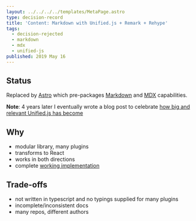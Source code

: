 ```yaml
---
layout: ../../../../templates/MetaPage.astro
type: decision-record
title: 'Content: Markdown with Unified.js + Remark + Rehype'
tags:
  - decision-rejected
  - markdown
  - mdx
  - unified-js
published: 2019 May 16
---
```


## Status

Replaced by [Astro](/meta/records/current/build-with-astro) which pre-packages [Markdown](/tags/markdown) and [MDX](/tags/mdx) capabilities.

**Note**: 4 years later I eventually wrote a blog post to celebrate [how big and relevant Unified.js has become](/src/pages/posts/2023-01/unified-js-is-going-to-be-around-for-a-long-time.md)

## Why

- modular library, many plugins
- transforms to React
- works in both directions
- complete [working implementation](https://github.com/s-thom/website/blob/develop/src/components/MdRenderer/index.tsx)

## Trade-offs

- not written in typescript and no typings supplied for many plugins
- incomplete/inconsistent docs
- many repos, different authors
